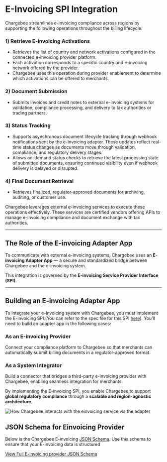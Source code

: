 # E-Invoicing SPI Integration

Chargebee streamlines e-invoicing compliance across regions by supporting the following operations throughout the billing lifecycle:

### 1) Retrieve E-invoicing Activations

- Retrieves the list of country and network activations configured in the connected e-invoicing provider platform.
- Each activation corresponds to a specific country and e-invoicing network offered by the provider.
- Chargebee uses this operation during provider enablement to determine which activations can be offered to merchants.

### 2) Document Submission

- Submits invoices and credit notes to external e-invoicing systems for validation, compliance processing, and delivery to tax authorities or trading partners.

### 3) Status Tracking

- Supports asynchronous document lifecycle tracking through webhook notifications sent by the e-invoicing adapter. These updates reflect real-time status changes as documents move through validation, compliance, and regulatory delivery stages.
- Allows on-demand status checks to retrieve the latest processing state of submitted documents, ensuring continued visibility even if webhook delivery is delayed or disrupted.

### 4) Final Document Retrieval

- Retrieves finalized, regulator-approved documents for archiving, auditing, or customer use.

Chargebee leverages external e-invoicing services to execute these operations effectively. These services are certified vendors offering APIs to manage e-invoicing compliance and document exchange with tax authorities.

---

## The Role of the E-invoicing Adapter App

To communicate with external e-invoicing systems, Chargebee uses an **E-invoicing Adapter App** — a secure and standardized bridge between Chargebee and the e-invoicing system.

This integration is governed by the **E-invoicing Service Provider Interface (SPI)**.

---

## Building an E-invoicing Adapter App

To integrate your e-invoicing system with Chargebee, you must implement the E-invoicing SPI.(You can refer to the spec file for this SPI [here](https://github.com/chargebee/cb-partner-spi/blob/einvoicing_spi_phase2/spec/spi/openapi_einvoicing.yml)). You’ll need to build an adapter app in the following cases:

### As an E-invoicing Provider

Connect your compliance platform to Chargebee so that merchants can automatically submit billing documents in a regulator-approved format.

### As a System Integrator

Build a connector that bridges a third-party e-invoicing provider with Chargebee, enabling seamless integration for merchants.


By implementing the E-invoicing SPI, you enable Chargebee to support **global regulatory compliance** through a **scalable and region-agnostic architecture**.

![How Chargebee interacts with the einvoicing service via the adapter](./images/einvoicing_spi_workflow.png)

## JSON Schema for Einvoicing Provider

Below is the Chargebee E-invoicing [JSON Schema](https://json-schema.org/docs). Use this schema to ensure that your E-invoicing data is structured

[View Full E-invoicing provider JSON Schema](https://github.com/chargebee/cb-partner-spi/blob/einvoicing_spi/spec/capabilities/einvoicing-provider.schema.json)
